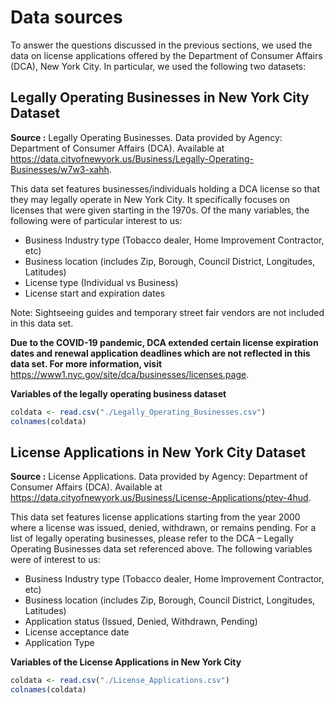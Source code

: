 # Data sources

To answer the questions discussed in the previous sections, we used the data on license applications offered by the Department of Consumer Affairs (DCA), New York City. In particular, we used the following two datasets:

## Legally Operating Businesses in New York City Dataset

**Source :**
Legally Operating Businesses. Data provided by Agency: Department of Consumer Affairs (DCA). Available at <https://data.cityofnewyork.us/Business/Legally-Operating-Businesses/w7w3-xahh>.

This data set features businesses/individuals holding a DCA license so that they may legally operate in New York City. It specifically focuses on licenses that were given starting in the 1970s. Of the many variables, the following were of particular interest to us:

- Business Industry type (Tobacco dealer, Home Improvement Contractor, etc)
- Business location (includes Zip, Borough, Council District, Longitudes, Latitudes)
- License type (Individual vs Business)
- License start and expiration dates

Note: Sightseeing guides and temporary street fair vendors are not included in this data set. 

**Due to the COVID-19 pandemic, DCA extended certain license expiration dates and renewal application deadlines which are not reflected in this data set. For more information, visit** <https://www1.nyc.gov/site/dca/businesses/licenses.page>.

**Variables of the legally operating business dataset**

```r
coldata <- read.csv("./Legally_Operating_Businesses.csv")
colnames(coldata)
```

## License Applications in New York City Dataset

**Source :**
License Applications. Data provided by Agency: Department of Consumer Affairs (DCA). Available at <https://data.cityofnewyork.us/Business/License-Applications/ptev-4hud>.

This data set features license applications starting from the year 2000 where a license was issued, denied, withdrawn, or remains pending. For a list of legally operating businesses, please refer to the DCA – Legally Operating Businesses data set referenced above. The following variables were of interest to us:

- Business Industry type (Tobacco dealer, Home Improvement Contractor, etc)
- Business location (includes Zip, Borough, Council District, Longitudes, Latitudes)
- Application status (Issued, Denied, Withdrawn, Pending)
- License acceptance date
- Application Type

**Variables of the License Applications in New York City**

```r
coldata <- read.csv("./License_Applications.csv")
colnames(coldata)
```
